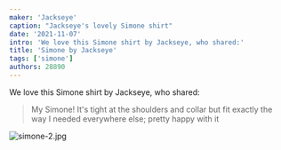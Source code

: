```yaml
---
maker: 'Jackseye'
caption: "Jackseye's lovely Simone shirt"
date: '2021-11-07'
intro: 'We love this Simone shirt by Jackseye, who shared:'
title: 'Simone by Jackseye'
tags: ['simone']
authors: 28890
---
```


<!-- truncate -->

We love this Simone shirt by Jackseye, who shared:

> My Simone! It's tight at the shoulders and collar but fit exactly the way I needed everywhere else; pretty happy with it

![simone-2.jpg](https://posts.freesewing.org/uploads/simone_2_90e744a5c3.jpg)
